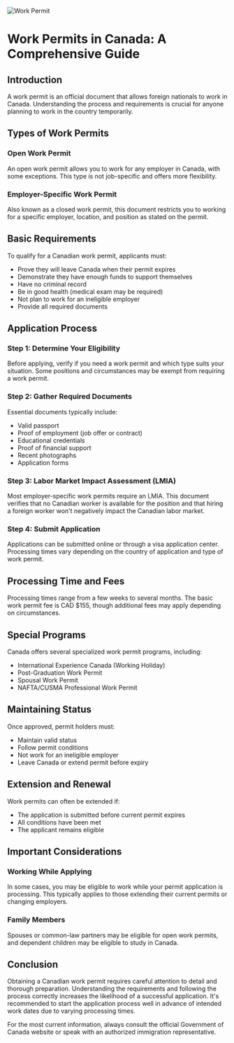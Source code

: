 ![Work Permit](/pathways/work.jpg)

# Work Permits in Canada: A Comprehensive Guide

## Introduction

A work permit is an official document that allows foreign nationals to work in Canada. Understanding the process and requirements is crucial for anyone planning to work in the country temporarily.

## Types of Work Permits

### Open Work Permit

An open work permit allows you to work for any employer in Canada, with some exceptions. This type is not job-specific and offers more flexibility.

### Employer-Specific Work Permit

Also known as a closed work permit, this document restricts you to working for a specific employer, location, and position as stated on the permit.

## Basic Requirements

To qualify for a Canadian work permit, applicants must:

- Prove they will leave Canada when their permit expires
- Demonstrate they have enough funds to support themselves
- Have no criminal record
- Be in good health (medical exam may be required)
- Not plan to work for an ineligible employer
- Provide all required documents

## Application Process

### Step 1: Determine Your Eligibility

Before applying, verify if you need a work permit and which type suits your situation. Some positions and circumstances may be exempt from requiring a work permit.

### Step 2: Gather Required Documents

Essential documents typically include:

- Valid passport
- Proof of employment (job offer or contract)
- Educational credentials
- Proof of financial support
- Recent photographs
- Application forms

### Step 3: Labor Market Impact Assessment (LMIA)

Most employer-specific work permits require an LMIA. This document verifies that no Canadian worker is available for the position and that hiring a foreign worker won't negatively impact the Canadian labor market.

### Step 4: Submit Application

Applications can be submitted online or through a visa application center. Processing times vary depending on the country of application and type of work permit.

## Processing Time and Fees

Processing times range from a few weeks to several months. The basic work permit fee is CAD $155, though additional fees may apply depending on circumstances.

## Special Programs

Canada offers several specialized work permit programs, including:

- International Experience Canada (Working Holiday)
- Post-Graduation Work Permit
- Spousal Work Permit
- NAFTA/CUSMA Professional Work Permit

## Maintaining Status

Once approved, permit holders must:

- Maintain valid status
- Follow permit conditions
- Not work for an ineligible employer
- Leave Canada or extend permit before expiry

## Extension and Renewal

Work permits can often be extended if:

- The application is submitted before current permit expires
- All conditions have been met
- The applicant remains eligible

## Important Considerations

### Working While Applying

In some cases, you may be eligible to work while your permit application is processing. This typically applies to those extending their current permits or changing employers.

### Family Members

Spouses or common-law partners may be eligible for open work permits, and dependent children may be eligible to study in Canada.

## Conclusion

Obtaining a Canadian work permit requires careful attention to detail and thorough preparation. Understanding the requirements and following the process correctly increases the likelihood of a successful application. It's recommended to start the application process well in advance of intended work dates due to varying processing times.

For the most current information, always consult the official Government of Canada website or speak with an authorized immigration representative.
